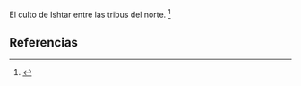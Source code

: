 El culto de Ishtar entre las tribus del norte. <ref>{{lib|LU|95|1|7}}</ref> 

== Referencias ==

<references />
